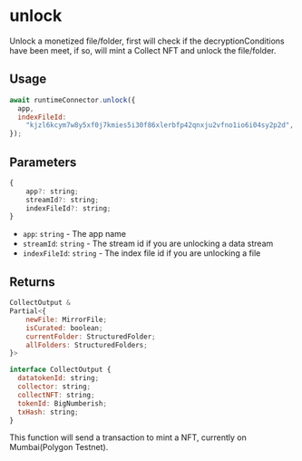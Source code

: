 
# unlock

Unlock a monetized file/folder, first will check if the decryptionConditions have been meet,
if so, will mint a Collect NFT and unlock the file/folder.

## Usage
```js
await runtimeConnector.unlock({
  app,
  indexFileId:
    "kjzl6kcym7w8y5xf0j7kmies5i30f86xlerbfp42qnxju2vfno1io6i04sy2p2d",
});

```

## Parameters
```js
{
    app?: string;
    streamId?: string;
    indexFileId?: string;
}
```
- `app`: `string` - The app name
- `streamId`: `string` - The stream id if you are unlocking a data stream
- `indexFileId`: `string` - The index file id if you are unlocking a file

## Returns
```js
CollectOutput &
Partial<{
    newFile: MirrorFile;
    isCurated: boolean;
    currentFolder: StructuredFolder;
    allFolders: StructuredFolders;
}>

interface CollectOutput {
  datatokenId: string;
  collector: string;
  collectNFT: string;
  tokenId: BigNumberish;
  txHash: string;
}
```
<Callout>
    This function will send a transaction to mint a NFT, currently on Mumbai(Polygon Testnet).
</Callout>